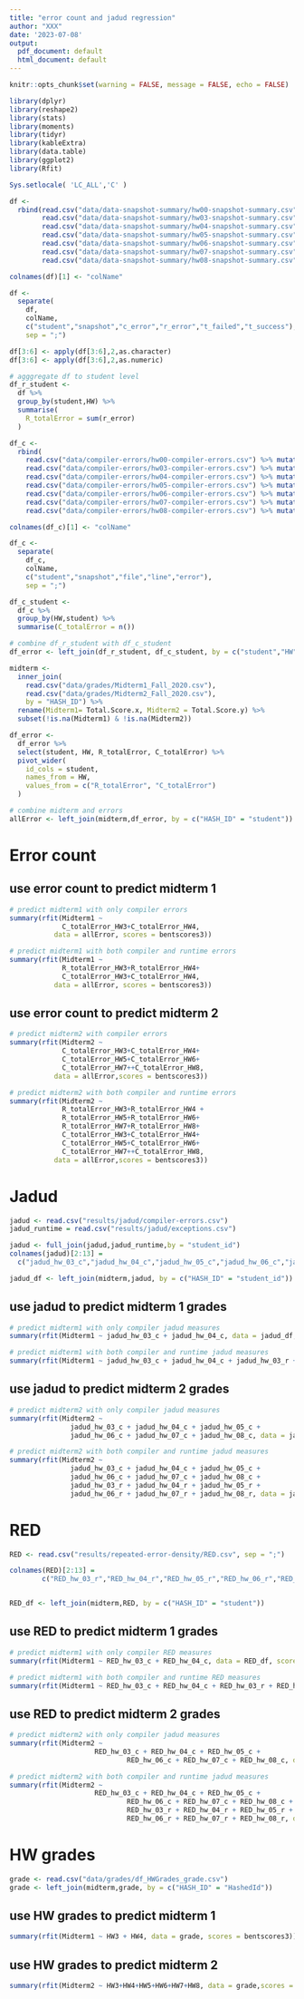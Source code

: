 ```yaml
---
title: "error count and jadud regression"
author: "XXX"
date: '2023-07-08'
output:
  pdf_document: default
  html_document: default
---
```


```r
knitr::opts_chunk$set(warning = FALSE, message = FALSE, echo = FALSE)

library(dplyr)
library(reshape2)
library(stats)
library(moments)
library(tidyr)
library(kableExtra)
library(data.table)
library(ggplot2)
library(Rfit)

Sys.setlocale( 'LC_ALL','C' ) 
```

```r
df <- 
  rbind(read.csv("data/data-snapshot-summary/hw00-snapshot-summary.csv") %>% mutate(HW = "HW0"),
        read.csv("data/data-snapshot-summary/hw03-snapshot-summary.csv") %>% mutate(HW = "HW3"),
        read.csv("data/data-snapshot-summary/hw04-snapshot-summary.csv") %>% mutate(HW = "HW4"),
        read.csv("data/data-snapshot-summary/hw05-snapshot-summary.csv") %>% mutate(HW = "HW5"),
        read.csv("data/data-snapshot-summary/hw06-snapshot-summary.csv") %>% mutate(HW = "HW6"),
        read.csv("data/data-snapshot-summary/hw07-snapshot-summary.csv") %>% mutate(HW = "HW7"),
        read.csv("data/data-snapshot-summary/hw08-snapshot-summary.csv") %>% mutate(HW = "HW8"))

colnames(df)[1] <- "colName"

df <- 
  separate(
    df,
    colName,
    c("student","snapshot","c_error","r_error","t_failed","t_success"),
    sep = ";")

df[3:6] <- apply(df[3:6],2,as.character)
df[3:6] <- apply(df[3:6],2,as.numeric)

# agggregate df to student level
df_r_student <- 
  df %>% 
  group_by(student,HW) %>% 
  summarise(
    R_totalError = sum(r_error)
  )

```

```r

df_c <- 
  rbind(
    read.csv("data/compiler-errors/hw00-compiler-errors.csv") %>% mutate(HW = "HW0"),
    read.csv("data/compiler-errors/hw03-compiler-errors.csv") %>% mutate(HW = "HW3"),
    read.csv("data/compiler-errors/hw04-compiler-errors.csv") %>% mutate(HW = "HW4"),
    read.csv("data/compiler-errors/hw05-compiler-errors.csv") %>% mutate(HW = "HW5"),
    read.csv("data/compiler-errors/hw06-compiler-errors.csv") %>% mutate(HW = "HW6"),
    read.csv("data/compiler-errors/hw07-compiler-errors.csv") %>% mutate(HW = "HW7"),
    read.csv("data/compiler-errors/hw08-compiler-errors.csv") %>% mutate(HW = "HW8"))

colnames(df_c)[1] <- "colName"

df_c <- 
  separate(
    df_c,
    colName,
    c("student","snapshot","file","line","error"),
    sep = ";")

df_c_student <- 
  df_c %>% 
  group_by(HW,student) %>% 
  summarise(C_totalError = n())

# combine df_r_student with df_c_student
df_error <- left_join(df_r_student, df_c_student, by = c("student","HW"))
```

```r

midterm <- 
  inner_join(
    read.csv("data/grades/Midterm1_Fall_2020.csv"),
    read.csv("data/grades/Midterm2_Fall_2020.csv"), 
    by = "HASH_ID") %>% 
  rename(Midterm1= Total.Score.x, Midterm2 = Total.Score.y) %>% 
  subset(!is.na(Midterm1) & !is.na(Midterm2))

df_error <- 
  df_error %>% 
  select(student, HW, R_totalError, C_totalError) %>% 
  pivot_wider(
    id_cols = student,
    names_from = HW,
    values_from = c("R_totalError", "C_totalError")
  )

# combine midterm and errors
allError <- left_join(midterm,df_error, by = c("HASH_ID" = "student"))

```

# Error count
## use error count to predict midterm 1
```r
# predict midterm1 with only compiler errors
summary(rfit(Midterm1 ~
             C_totalError_HW3+C_totalError_HW4,
           data = allError, scores = bentscores3))

# predict midterm1 with both compiler and runtime errors
summary(rfit(Midterm1 ~
             R_totalError_HW3+R_totalError_HW4+
             C_totalError_HW3+C_totalError_HW4,
           data = allError, scores = bentscores3))

```

## use error count to predict midterm 2
```r
# predict midterm2 with compiler errors
summary(rfit(Midterm2 ~
             C_totalError_HW3+C_totalError_HW4+
             C_totalError_HW5+C_totalError_HW6+
             C_totalError_HW7++C_totalError_HW8,
           data = allError,scores = bentscores3))

# predict midterm2 with both compiler and runtime errors
summary(rfit(Midterm2 ~
             R_totalError_HW3+R_totalError_HW4 +
             R_totalError_HW5+R_totalError_HW6+
             R_totalError_HW7+R_totalError_HW8+
             C_totalError_HW3+C_totalError_HW4+
             C_totalError_HW5+C_totalError_HW6+
             C_totalError_HW7++C_totalError_HW8,
           data = allError,scores = bentscores3))

```

\newpage

# Jadud
```r

jadud <- read.csv("results/jadud/compiler-errors.csv")
jadud_runtime = read.csv("results/jadud/exceptions.csv")

jadud <- full_join(jadud,jadud_runtime,by = "student_id")
colnames(jadud)[2:13] = 
  c("jadud_hw_03_c","jadud_hw_04_c","jadud_hw_05_c","jadud_hw_06_c","jadud_hw_07_c","jadud_hw_08_c","jadud_hw_03_r","jadud_hw_04_r","jadud_hw_05_r","jadud_hw_06_r","jadud_hw_07_r","jadud_hw_08_r")

jadud_df <- left_join(midterm,jadud, by = c("HASH_ID" = "student_id"))
```

## use jadud to predict midterm 1 grades
```r
# predict midterm1 with only compiler jadud measures
summary(rfit(Midterm1 ~ jadud_hw_03_c + jadud_hw_04_c, data = jadud_df, scores = bentscores3))

# predict midterm1 with both compiler and runtime jadud measures
summary(rfit(Midterm1 ~ jadud_hw_03_c + jadud_hw_04_c + jadud_hw_03_r + jadud_hw_04_r, data = jadud_df, scores = bentscores3))

```

## use  jadud to predict midterm 2 grades
```r
# predict midterm2 with only compiler jadud measures
summary(rfit(Midterm2 ~ 
               jadud_hw_03_c + jadud_hw_04_c + jadud_hw_05_c + 
               jadud_hw_06_c + jadud_hw_07_c + jadud_hw_08_c, data = jadud_df, scores = bentscores3))

# predict midterm2 with both compiler and runtime jadud measures
summary(rfit(Midterm2 ~ 
               jadud_hw_03_c + jadud_hw_04_c + jadud_hw_05_c + 
               jadud_hw_06_c + jadud_hw_07_c + jadud_hw_08_c + 
               jadud_hw_03_r + jadud_hw_04_r + jadud_hw_05_r + 
               jadud_hw_06_r + jadud_hw_07_r + jadud_hw_08_r, data = jadud_df, scores = bentscores3))
```




\newpage

# RED
```r

RED <- read.csv("results/repeated-error-density/RED.csv", sep = ";")

colnames(RED)[2:13] =
        c("RED_hw_03_r","RED_hw_04_r","RED_hw_05_r","RED_hw_06_r","RED_hw_07_r","RED_hw_08_r", "RED_hw_03_c","RED_hw_04_c","RED_hw_05_c","RED_hw_06_c","RED_hw_07_c","RED_hw_08_c")


RED_df <- left_join(midterm,RED, by = c("HASH_ID" = "student"))
```

## use RED to predict midterm 1 grades
```r
# predict midterm1 with only compiler RED measures
summary(rfit(Midterm1 ~ RED_hw_03_c + RED_hw_04_c, data = RED_df, scores = bentscores3))

# predict midterm1 with both compiler and runtime RED measures
summary(rfit(Midterm1 ~ RED_hw_03_c + RED_hw_04_c + RED_hw_03_r + RED_hw_04_r, data = RED_df, scores = bentscores3))

```



## use RED to predict midterm 2 grades

```r
# predict midterm2 with only compiler jadud measures
summary(rfit(Midterm2 ~
                     RED_hw_03_c + RED_hw_04_c + RED_hw_05_c +
                             RED_hw_06_c + RED_hw_07_c + RED_hw_08_c, data = RED_df, scores = bentscores3))

# predict midterm2 with both compiler and runtime jadud measures
summary(rfit(Midterm2 ~
                     RED_hw_03_c + RED_hw_04_c + RED_hw_05_c +
                             RED_hw_06_c + RED_hw_07_c + RED_hw_08_c +
                             RED_hw_03_r + RED_hw_04_r + RED_hw_05_r +
                             RED_hw_06_r + RED_hw_07_r + RED_hw_08_r, data = RED_df, scores = bentscores3))
```




# HW grades
```r
grade <- read.csv("data/grades/df_HWGrades_grade.csv") 
grade <- left_join(midterm,grade, by = c("HASH_ID" = "HashedId"))

```
## use HW grades to predict midterm 1
```r
summary(rfit(Midterm1 ~ HW3 + HW4, data = grade, scores = bentscores3))
```

## use HW grades to predict midterm 2
```r
summary(rfit(Midterm2 ~ HW3+HW4+HW5+HW6+HW7+HW8, data = grade,scores = bentscores3))
```
